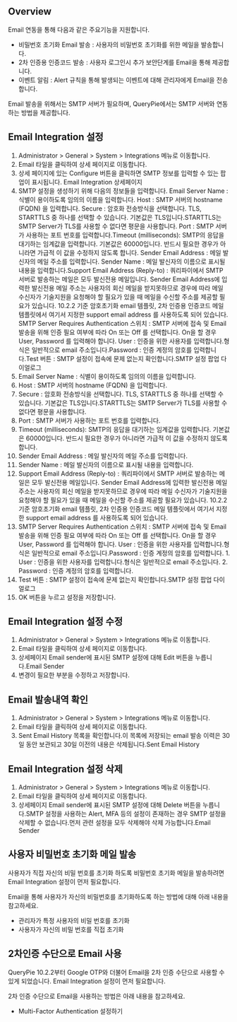 ## Overview
Email 연동을 통해 다음과 같은 주요기능을 지원합니다.

* 비밀번호 초기화 Email 발송 : 사용자의 비밀번호 초기화를 위한 메일을 발송합니다.
* 2차 인증용 인증코드 발송 : 사용자 로그인시 추가 보안단계를 Email을 통해 제공합니다.
* 이벤트 알림 : Alert 규칙을 통해 발생되는 이벤트에 대해 관리자에게 Email을 전송합니다.

Email 발송을 위해서는 SMTP 서버가 필요하며, QueryPie에서는 SMTP 서버와 연동하는 방법을 제공합니다.

## Email Integration 설정
1. Administrator > General > System > Integrations 메뉴로 이동합니다.
2. Email 타일을 클릭하여 상세 페이지로 이동합니다.
3. 상세 페이지에 있는 Configure 버튼을 클릭하면 SMTP 정보를 입력할 수 있는 팝업이 표시됩니다. Email Integration 상세페이지
4. SMTP 설정을 생성하기 위해 다음의 정보들을 입력합니다. Email Server Name : 식별이 용이하도록 임의의 이름을 입력합니다. Host : SMTP 서버의 hostname (FQDN) 을 입력합니다. Secure  : 암호화 전송방식을 선택합니다. TLS, STARTTLS 중 하나를 선택할 수 있습니다. 기본값은 TLS입니다.STARTTLS는 SMTP Server가 TLS를 사용할 수 없다면 평문을 사용합니다.  Port : SMTP 서버가 사용하는 포트 번호를 입력합니다.Timeout (milliseconds): SMTP의 응답을 대기하는 임계값을 입력합니다. 기본값은 60000입니다. 반드시 필요한 경우가 아니라면 가급적 이 값을 수정하지 않도록 합니다. Sender Email Address : 메일 발신자의 메일 주소를 입력합니다. Sender Name : 메일 발신자의 이름으로 표시될 내용을 입력합니다.Support Email Address (Reply-to) : 쿼리파이에서 SMTP 서버로 발송하는 메일은 모두 발신전용 메일입니다. Sender Email Address에 입력한 발신전용 메일 주소는 사용자의 회신 메일을 받지못하므로 경우에 따라 메일 수신자가 기술지원을 요청해야 할 필요가 있을 때 메일을 수신할 주소를 제공할 필요가 있습니다. 10.2.2 기준 암호초기화 email 템플릿, 2차 인증용 인증코드 메일 템플릿에서 여기서 지정한 support email address 를 사용하도록 되어 있습니다. SMTP Server Requires Authentication 스위치 : SMTP 서버에 접속 및 Email 발송을 위해 인증 필요 여부에 따라 On 또는 Off 를 선택합니다. On을 할 경우 User, Password 를 입력해야 합니다. User : 인증을 위한 사용자를 입력합니다.형식은 일반적으로 email 주소입니다.Password : 인증 계정의 암호를 입력합니다.Test 버튼 : SMTP 설정이 접속에 문제 없는지 확인합니다.SMTP 설정 팝업 다이얼로그
  1. Email Server Name : 식별이 용이하도록 임의의 이름을 입력합니다.
  2. Host : SMTP 서버의 hostname (FQDN) 을 입력합니다.
  3. Secure  : 암호화 전송방식을 선택합니다. TLS, STARTTLS 중 하나를 선택할 수 있습니다. 기본값은 TLS입니다.STARTTLS는 SMTP Server가 TLS를 사용할 수 없다면 평문을 사용합니다.
  4. Port : SMTP 서버가 사용하는 포트 번호를 입력합니다.
  5. Timeout (milliseconds): SMTP의 응답을 대기하는 임계값을 입력합니다. 기본값은 60000입니다. 반드시 필요한 경우가 아니라면 가급적 이 값을 수정하지 않도록 합니다.
  6. Sender Email Address : 메일 발신자의 메일 주소를 입력합니다.
  7. Sender Name : 메일 발신자의 이름으로 표시될 내용을 입력합니다.
  8. Support Email Address (Reply-to) : 쿼리파이에서 SMTP 서버로 발송하는 메일은 모두 발신전용 메일입니다. Sender Email Address에 입력한 발신전용 메일 주소는 사용자의 회신 메일을 받지못하므로 경우에 따라 메일 수신자가 기술지원을 요청해야 할 필요가 있을 때 메일을 수신할 주소를 제공할 필요가 있습니다. 10.2.2 기준 암호초기화 email 템플릿, 2차 인증용 인증코드 메일 템플릿에서 여기서 지정한 support email address 를 사용하도록 되어 있습니다.
  9. SMTP Server Requires Authentication 스위치 : SMTP 서버에 접속 및 Email 발송을 위해 인증 필요 여부에 따라 On 또는 Off 를 선택합니다. On을 할 경우 User, Password 를 입력해야 합니다. User : 인증을 위한 사용자를 입력합니다.형식은 일반적으로 email 주소입니다.Password : 인증 계정의 암호를 입력합니다.
    1. User : 인증을 위한 사용자를 입력합니다.형식은 일반적으로 email 주소입니다.
    2. Password : 인증 계정의 암호를 입력합니다.
  10. Test 버튼 : SMTP 설정이 접속에 문제 없는지 확인합니다.SMTP 설정 팝업 다이얼로그
5. OK 버튼을 누르고 설정을 저장합니다.

## Email Integration 설정 수정
1. Administrator > General > System > Integrations 메뉴로 이동합니다.
2. Email 타일을 클릭하여 상세 페이지로 이동합니다.
3. 상세페이지 Email sender에 표시된 SMTP 설정에 대해 Edit 버튼을 누릅니다.Email Sender
4. 변경이 필요한 부분을 수정하고 저장합니다.

## Email 발송내역 확인
1. Administrator > General > System > Integrations 메뉴로 이동합니다.
2. Email 타일을 클릭하여 상세 페이지로 이동합니다.
3. Sent Email History 목록을 확인합니다.이 목록에 저장되는 email 발송 이력은 30일 동안 보관되고 30일 이전의 내용은 삭제됩니다.Sent Email History

## Email Integration 설정 삭제
1. Administrator > General > System > Integrations 메뉴로 이동합니다.
2. Email 타일을 클릭하여 상세 페이지로 이동합니다.
3. 상세페이지 Email sender에 표시된 SMTP 설정에 대해 Delete 버튼을 누릅니다.SMTP 설정을 사용하는 Alert, MFA 등의 설정이 존재하는 경우 SMTP 설정을 삭제할 수 없습니다.먼저 관련 설정을 모두 삭제해야 삭제 가능합니다.Email Sender

## 사용자 비밀번호 초기화 메일 발송
사용자가 직접 자신의 비밀 번호를 초기화 하도록 비밀번호 초기화 메일을 발송하려면 Email Integration 설정이 먼저 필요합니다.

Email을 통해 사용자가 자신의 비밀번호를 초기화하도록 하는 방법에 대해 아래 내용을 참고하세요.

* 관리자가 특정 사용자의 비밀 번호를 초기화
* 사용자가 자신의 비밀 번호를 직접 초기화

## 2차인증 수단으로 Email 사용
QueryPie 10.2.2부터 Google OTP와 더불어 Email을 2차 인증 수단으로 사용할 수 있게 되었습니다. Email Integration 설정이 먼저 필요합니다.

2차 인증 수단으로 Email을 사용하는 방법은 아래 내용을 참고하세요.

* Multi-Factor Authentication 설정하기
